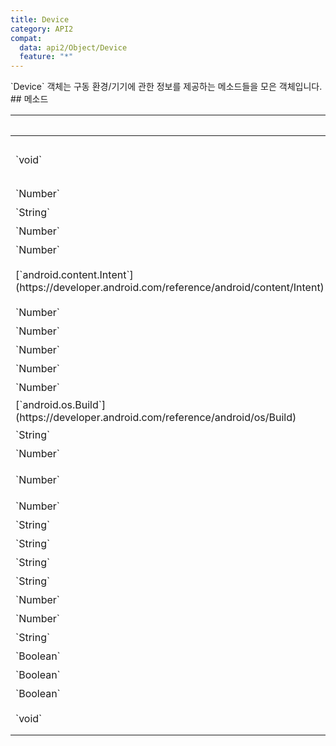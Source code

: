 ```yaml
---
title: Device
category: API2
compat:
  data: api2/Object/Device
  feature: "*"
---
```


<Section>
  `Device` 객체는 구동 환경/기기에 관한 정보를 제공하는 메소드들을 모은 객체입니다.
</Section>
<Section>
  ## 메소드

  <Table>
    <Thead>
      <Tr>
        <Th colSpan="2">`Device` 객체의 메소드</Th>
      </Tr>
    </Thead>
    <Tbody>
      <Tr>
        <Td><span>`void`</span></Td>
        <Td>
          <Noti type="danger">
            wake lock 생성 후 오랜 시간 유지하는 것은 기기의 배터리 수명에 부정적 영향을 줄 수 있습니다. 사용할 경우 가능한 한 짧은 시간동안만 유지하는 것을 권장합니다.
          </Noti>
          [`acquireWakeLock`](/reference/api2/Object/Device/acquireWakeLock)`(levelAndFlags: Number, tag?: String = "[문서참조]", timeout?:
          Number = null)` \
          [wake lock](https://developer.android.com/develop/background-work/background-tasks/awake/wakelock)을 획득합니다.
        </Td>
      </Tr>
      <Tr>
        <Td><span>`Number`</span></Td>
        <Td>
          [`getAndroidVersionCode`](/reference/api2/Object/Device/getAndroidVersionCode)`()` \
          앱 구동 환경의 안드로이드 버전 코드를 반환합니다.
        </Td>
      </Tr>
      <Tr>
        <Td><span>`String`</span></Td>
        <Td>
          [`getAndroidVersionName`](/reference/api2/Object/Device/getAndroidVersionName)`()` \
          앱 구동 환경의 안드로이드 버전 이름을 반환합니다.
        </Td>
      </Tr>
      <Tr>
        <Td><span>`Number`</span></Td>
        <Td>
          [`getApiLevel`](/reference/api2/Object/Device/getApiLevel)`()` \
          앱 구동 환경의 안드로이드 API Level을 반환합니다.
        </Td>
      </Tr>
      <Tr>
        <Td><span>`Number`</span></Td>
        <Td>
          [`getBatteryHealth`](/reference/api2/Object/Device/getBatteryHealth)`()` \
          앱 구동 기기의 배터리 건강 상태를 나타내는 상수를 반환합니다.
        </Td>
      </Tr>
      <Tr>
        <Td><span>[`android.content.Intent`](https://developer.android.com/reference/android/content/Intent)</span></Td>
        <Td>
          [`getBatteryIntent`](/reference/api2/Object/Device/getBatteryIntent)`()` \
          [`android.content.Context.registerReceiver`](https://developer.android.com/reference/android/content/Context#registerReceiver(android.content.BroadcastReceiver,%20android.content.IntentFilter))`(null,
          IntentFilter(Intent.ACTION_BATTERY_CHANGED))`를 반환합니다.
        </Td>
      </Tr>
      <Tr>
        <Td><span>`Number`</span></Td>
        <Td>
          [`getBatteryLevel`](/reference/api2/Object/Device/getBatteryLevel)`()` \
          앱 구동 기기의 배터리 잔량(%)을 반환합니다.
        </Td>
      </Tr>
      <Tr>
        <Td><span>`Number`</span></Td>
        <Td>
          [`getBatteryStatus`](/reference/api2/Object/Device/getBatteryStatus)`()` \
          앱 구동 기기의 배터리 상태를 나타내는 상수를 반환합니다.
        </Td>
      </Tr>
      <Tr>
        <Td><span>`Number`</span></Td>
        <Td>
          [`getBatteryTemp`](/reference/api2/Object/Device/getBatteryTemp)`()` \
          앱 구동 기기의 배터리 온도(˚C)를 반환합니다.
        </Td>
      </Tr>
      <Tr>
        <Td><span>`Number`</span></Td>
        <Td>
          [`getBatteryTemperature`](/reference/api2/Object/Device/getBatteryTemperature)`()` \
          앱 구동 기기의 배터리 온도(*`temp`*` * 10`, ˚C)를 반환합니다.
        </Td>
      </Tr>
      <Tr>
        <Td><span>`Number`</span></Td>
        <Td>
          [`getBatteryVoltage`](/reference/api2/Object/Device/getBatteryVoltage)`()` \
          앱 구동 기기의 배터리 전압(mV)을 반환합니다.
        </Td>
      </Tr>
      <Tr>
        <Td><span>[`android.os.Build`](https://developer.android.com/reference/android/os/Build)</span></Td>
        <Td>
          [`getBuild`](/reference/api2/Object/Device/getBuild)`()` \
          [`android.os.Build`](https://developer.android.com/reference/android/os/Build)를 반환합니다.
        </Td>
      </Tr>
      <Tr>
        <Td><span>`String`</span></Td>
        <Td>
          [`getConnectedNetworkType`](/reference/api2/Object/Device/getConnectedNetworkType)`()` \
          연결되어 있는 네트워크의 타입을 반환합니다.
        </Td>
      </Tr>
      <Tr>
        <Td><span>`Number`</span></Td>
        <Td>
          [`getFreeMemory`](/reference/api2/Object/Device/getFreeMemory)`()` \
          앱이 사용 가능한 메모리 크기를 반환합니다.
        </Td>
      </Tr>
      <Tr>
        <Td><span>`Number`</span></Td>
        <Td>
          [`getFreeStorageSpace`](/reference/api2/Object/Device/getFreeStorageSpace)`(path: String)` \
          `path` 경로의 파티션에서 할당되지 않은 공간의 크기(Byte)를 반환합니다.
        </Td>
      </Tr>
      <Tr>
        <Td><span>`Number`</span></Td>
        <Td>
          [`getMaxMemory`](/reference/api2/Object/Device/getMaxMemory)`()` \
          앱이 사용하려고 시도하는 최대 메모리 크기(Byte)를 반환합니다.
        </Td>
      </Tr>
      <Tr>
        <Td><span>`String`</span></Td>
        <Td>
          [`getModelName`](/reference/api2/Object/Device/getModelName)`()` \
          앱 구동 기기의 모델명을 반환합니다.
        </Td>
      </Tr>
      <Tr>
        <Td><span>`String`</span></Td>
        <Td>
          [`getPhoneBrand`](/reference/api2/Object/Device/getPhoneBrand)`()` \
          앱 구동 기기의 브랜드명을 반환합니다.
        </Td>
      </Tr>
      <Tr>
        <Td><span>`String`</span></Td>
        <Td>
          [`getPhoneModel`](/reference/api2/Object/Device/getPhoneModel)`()` \
          앱 구동 기기의 모델명을 반환합니다.
        </Td>
      </Tr>
      <Tr>
        <Td><span>`String`</span></Td>
        <Td>
          [`getPlugType`](/reference/api2/Object/Device/getPlugType)`()` \
          앱 구동 기기의 충전기 타입을 반환합니다.
        </Td>
      </Tr>
      <Tr>
        <Td><span>`Number`</span></Td>
        <Td>
          [`getTotalMemory`](/reference/api2/Object/Device/getTotalMemory)`()` \
          앱에 할당된 총 메모리 크기(Byte)를 반환합니다.
        </Td>
      </Tr>
      <Tr>
        <Td><span>`Number`</span></Td>
        <Td>
          [`getTotalStorageSpace`](/reference/api2/Object/Device/getTotalStorageSpace)`(path: String)` \
          `path`경로의 파티션의 전체 크기(Byte)를 반환합니다.
        </Td>
      </Tr>
      <Tr>
        <Td><span>`String`</span></Td>
        <Td>
          <Noti type="info">
            정상적으로 이용하기 위해 위치 권한이 필요합니다.
          </Noti>
          [`getWifiName`](/reference/api2/Object/Device/getWifiName)`()` \
          현재 연결되어 있는 WiFi의 이름을 반환합니다.
        </Td>
      </Tr>
      <Tr>
        <Td><span>`Boolean`</span></Td>
        <Td>
          [`isCharging`](/reference/api2/Object/Device/isCharging)`()` \
          앱 구동 기기가 충전 중인지의 여부를 반환합니다.
        </Td>
      </Tr>
      <Tr>
        <Td><span>`Boolean`</span></Td>
        <Td>
          [`isPowerSaveMode`](/reference/api2/Object/Device/isPowerSaveMode)`()` \
          앱 구동 기기가 절전 모드인지의 여부를 반환합니다.
        </Td>
      </Tr>
      <Tr>
        <Td><span>`Boolean`</span></Td>
        <Td>
          [`isScreenOn`](/reference/api2/Object/Device/isScreenOn)`()` \
          앱 구동 기기의 화면이 켜져 있는지의 여부를 반환합니다.
        </Td>
      </Tr>
      <Tr>
        <Td><span>`void`</span></Td>
        <Td>
          [`releaseWakeLock`](/reference/api2/Object/Device/releaseWakeLock)`(flags?: Number = 0)` \
          [wake lock](https://developer.android.com/develop/background-work/background-tasks/awake/wakelock)을 해제합니다.
        </Td>
      </Tr>
    </Tbody>
  </Table>
</Section>
